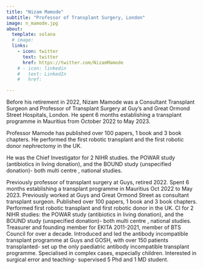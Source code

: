 ```yaml
---
title: "Nizam Mamode"
subtitle: "Professor of Transplant Surgery, London"
image: n_mamode.jpg
about:
  template: solana
  # image: 
  links:
    - icon: twitter
      text: twitter
      href: https://twitter.com/NizamMamode
    # - icon: linkedin
    #   text: LinkedIn
    #   href: 

---
```

Before his retirement in 2022, Nizam Mamode was a Consultant Transplant Surgeon and Professor of Transplant Surgery at Guy’s and Great Ormond Street Hospitals, London. He spent 6 months establishing a transplant programme in Mauritius from October 2022 to May 2023.

Professor Mamode has published over 100 papers, 1 book and 3 book chapters. He performed the first robotic transplant and the first robotic donor nephrectomy in the UK.

He was the Chief Investigator for 2 NIHR studies. the POWAR study (antibiotics in living donation), and the BOUND study (unspecified donation)- both multi centre , national studies.

Previously professor of transplant surgery at Guys, retired 2022. Spent 6 months establishing a transplant programme in Mauritius Oct 2022 to May 2023. Previously worked at Guys and Great Ormond Street as consultant transplant surgeon. Published over 100 papers, 1 book and 3 book chapters. Performed first robotic transplant and first robotic donor in the UK. CI for 2 NIHR studies: the POWAR study (antibiotics in living donation), and the BOUND study (unspecified donation)- both multi centre , national studies. Treasurer and founding member for EKITA 2011-2021, member of BTS Council for over a decade. Introduced and led the antibody incompatible transplant programme at Guys and GOSH, with over 150 patients transplanted- set up the only paediatric antibody incompatible transplant programme. Specialised in complex cases, especially children. Interested in surgical error and teaching- supervised 5 Phd and 1 MD student.
